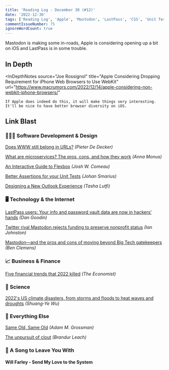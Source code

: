 ```yaml
---
title: 'Reading Log - December 30 (#12)'
date: '2022-12-30'
tags: ['Reading Log', 'Apple', 'Mastodon', 'LastPass', 'CSS', 'Unit Testing', 'Software Testing']
commentIssueNumber: 75
ignoreWordCount: true
---
```


Mastodon is making some in-roads, Apple is considering opening up a bit on iOS and LastPass is in some trouble.

## In Depth

<InDepthNotes
    source="Joe Rossignol"
    title="Apple Considering Dropping Requirement for iPhone Web Browsers to Use WebKit"
    url="https://www.macrumors.com/2022/12/14/apple-considering-non-webkit-iphone-browsers/"
>
    If Apple does indeed do this, it will make things very interesting. It'll be nice to have better browser diversity on iOS.
</InDepthNotes>

## Link Blast

### 👨🏼‍💻 Software Development & Design

[Does WWW still belong in URLs?](https://css-tricks.com/does-www-still-belong-in-urls/) *(Pieter De Decker)*

[What are microservices? The pros, cons, and how they work](https://raygun.com/blog/what-are-microservices/) *(Anna Monus)*

[An Interactive Guide to Flexbox](https://www.joshwcomeau.com/css/interactive-guide-to-flexbox/) *(Josh W. Comeau)*

[Better Assertions for your Unit Tests](https://www.johansmarius.dev/2022/12/better-assertions-for-your-unit-tests.html) *(Johan Smarius)*

[Designing a New Outlook Experience](https://medium.com/microsoft-design/designing-a-new-outlook-experience-a3d93a925509) *(Tasha Lutfi)*

### 🖥 Technology & the Internet

[LastPass users: Your info and password vault data are now in hackers’ hands](https://arstechnica.com/information-technology/2022/12/lastpass-says-hackers-have-obtained-vault-data-and-a-wealth-of-customer-info/) *(Dan Goodin)*

[Twitter rival Mastodon rejects funding to preserve nonprofit status](https://arstechnica.com/tech-policy/2022/12/twitter-rival-mastodon-rejects-funding-to-preserve-nonprofit-status/) *(Ian Johnston)*

[Mastodon—and the pros and cons of moving beyond Big Tech gatekeepers](https://arstechnica.com/gadgets/2022/12/mastodon-highlights-pros-and-cons-of-moving-beyond-big-tech-gatekeepers/) *(Ben Clemens)*

### 📈 Business & Finance

[Five financial trends that 2022 killed](https://www.economist.com/finance-and-economics/2022/12/21/five-financial-trends-that-2022-killed?etear=nl_today_1) *(The Economist)*

### 🔬 Science

[2022's US climate disasters, from storms and floods to heat waves and droughts](https://arstechnica.com/science/2022/12/2022s-us-climate-disasters-from-storms-and-floods-to-heat-waves-and-droughts/) *(Shuang-Ye Wu)*

### 🎒 Everything Else

[Same Old, Same Old](https://humbledollar.com/2022/12/same-old-same-old/) *(Adam M. Grossman)*

[The unpursuit of clout](https://brandur.org/fragments/unpursuit-of-clout) *(Brandur Leach)*

### 🎵 A Song to Leave You With

#### Will Farley - Send My Love to the System

<YouTubeEmbed
    id="q2y-huO1RlA"
    title="Will Farley - Send My Love to the System"
/>
